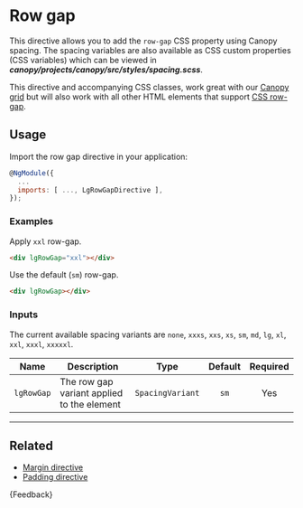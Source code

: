 
<Meta title="Helpers/Directives/Row gap/Guide" />

# Row gap

This directive allows you to add the `row-gap` CSS property using Canopy spacing.
The spacing variables are also available as CSS custom properties (CSS variables)
which can be viewed in _**canopy/projects/canopy/src/styles/spacing.scss**_.

This directive and accompanying CSS classes, work great with our
[Canopy grid](./?path=/docs/helpers-directives-grid-guide--docs) but will
also work with all other HTML elements that support <a href="https://developer.mozilla.org/en-US/docs/Web/CSS/row-gap" target="_blank" rel='noopener noreferrer'>CSS row-gap</a>.

## Usage

Import the row gap directive in your application:

```js
@NgModule({
  ...
  imports: [ ..., LgRowGapDirective ],
});
```

### Examples

Apply `xxl` row-gap.

```html
<div lgRowGap="xxl"></div>
```

Use the default (`sm`) row-gap.

```html
<div lgRowGap></div>
```

### Inputs

The current available spacing variants are `none`, `xxxs`, `xxs`, `xs`, `sm`, `md`, `lg`, `xl`, `xxl`, `xxxl`, `xxxxxl`.

| Name       | Description                                |       Type       | Default | Required |
|------------|--------------------------------------------|:----------------:|:-------:|:--------:|
| `lgRowGap` | The row gap variant applied to the element | `SpacingVariant` |  `sm`   |   Yes    |

---

## Related

- [Margin directive](./?path=/docs/helpers-directives-margin-guide--docs)
- [Padding directive](./?path=/docs/helpers-directives-padding-guide--docs)

<Markdown>{Feedback}</Markdown>
